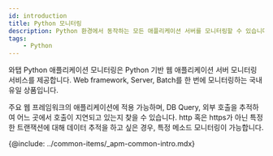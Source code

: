 ```yaml
---
id: introduction
title: Python 모니터링
description: Python 환경에서 동작하는 모든 애플리케이션 서버를 모니터링할 수 있습니다.
tags:
    - Python
---
```



와탭 Python 애플리케이션 모니터링은 Python 기반 웹 애플리케이션 서버 모니터링 서비스를 제공합니다. Web framework, Server, Batch를 한 번에 모니터링하는 국내 유일 상품입니다.

주요 웹 프레임워크의 애플리케이션에 적용 가능하며, DB Query, 외부 호출을 추적하여 어느 곳에서 호출이 지연되고 있는지 찾을 수 있습니다. http 혹은 https가 아닌 특정한 트랜잭션에 대해 데이터 추적을 하고 싶은 경우, 특정 메소드 모니터링이 가능합니다. 

<!-- <Videos url="https://www.whatap.io/video/product/ko/app_python_webframework.mp4" /> -->


{@include: ../common-items/_apm-common-intro.mdx}  